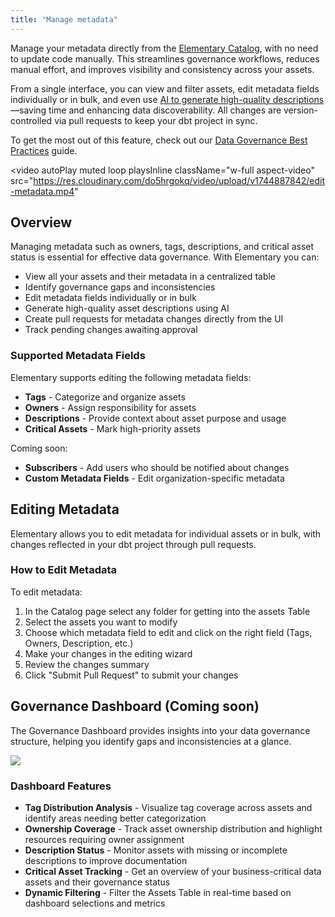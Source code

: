 ```yaml
---
title: "Manage metadata"
---
```


Manage your metadata directly from the [Elementary Catalog](/features/collaboration-and-communication/catalog), with no need to update code manually. This streamlines governance workflows, reduces manual effort, and improves visibility and consistency across your assets.

From a single interface, you can view and filter assets, edit metadata fields individually or in bulk, and even use [AI to generate high-quality descriptions](/features/data-governance/ai-descriptions)—saving time and enhancing data discoverability. All changes are version-controlled via pull requests to keep your dbt project in sync.

To get the most out of this feature, check out our [Data Governance Best Practices](/best-practices/governance-for-observability) guide.

<video
  autoPlay
  muted
  loop
  playsInline
  className="w-full aspect-video"
  src="https://res.cloudinary.com/do5hrgokq/video/upload/v1744887842/edit-metadata.mp4"
></video>

## Overview

Managing metadata such as owners, tags, descriptions, and critical asset status is essential for effective data governance. With Elementary you can:

- View all your assets and their metadata in a centralized table
- Identify governance gaps and inconsistencies
- Edit metadata fields individually or in bulk
- Generate high-quality asset descriptions using AI
- Create pull requests for metadata changes directly from the UI
- Track pending changes awaiting approval

### Supported Metadata Fields

Elementary supports editing the following metadata fields:

- **Tags** - Categorize and organize assets
- **Owners** - Assign responsibility for assets
- **Descriptions** - Provide context about asset purpose and usage
- **Critical Assets** - Mark high-priority assets

Coming soon:

- **Subscribers** - Add users who should be notified about changes
- **Custom Metadata Fields** - Edit organization-specific metadata

## Editing Metadata

Elementary allows you to edit metadata for individual assets or in bulk, with changes reflected in your dbt project through pull requests.

### How to Edit Metadata

To edit metadata:

1. In the Catalog page select any folder for getting into the assets Table
2. Select the assets you want to modify
3. Choose which metadata field to edit and click on the right field (Tags, Owners, Description, etc.)
4. Make your changes in the editing wizard
5. Review the changes summary
6. Click "Submit Pull Request" to submit your changes


## Governance Dashboard (Coming soon)

The Governance Dashboard provides insights into your data governance structure, helping you identify gaps and inconsistencies at a glance.

<img src="https://res.cloudinary.com/do5hrgokq/image/upload/v1744879410/gov-dashboard.png"/>

### Dashboard Features

- **Tag Distribution Analysis** - Visualize tag coverage across assets and identify areas needing better categorization
- **Ownership Coverage** - Track asset ownership distribution and highlight resources requiring owner assignment
- **Description Status** - Monitor assets with missing or incomplete descriptions to improve documentation
- **Critical Asset Tracking** - Get an overview of your business-critical data assets and their governance status
- **Dynamic Filtering** - Filter the Assets Table in real-time based on dashboard selections and metrics
